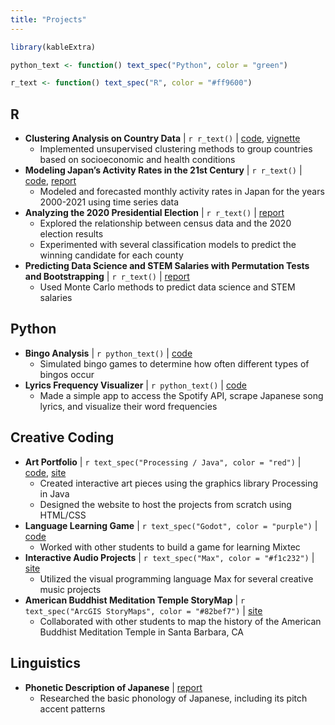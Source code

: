 ```yaml
---
title: "Projects"
---
```


```r
library(kableExtra)

python_text <- function() text_spec("Python", color = "green")

r_text <- function() text_spec("R", color = "#ff9600")
```

## R

-   **Clustering Analysis on Country Data** \| `r r_text()` \| [code](https://github.com/pstat197/vignette-clustering-methods), [vignette](files/clustering-vignette.html)
    -   Implemented unsupervised clustering methods to group countries based on socioeconomic and health conditions
-   **Modeling Japan's Activity Rates in the 21st Century** \| `r r_text()` \| [code](https://github.com/hillfields/PSTAT-174-Time-Series), [report](files/modeling-activity-rates.pdf)
    -   Modeled and forecasted monthly activity rates in Japan for the years 2000-2021 using time series data
-   **Analyzing the 2020 Presidential Election** \| `r r_text()` \| [report](files/election-analysis.html)
    -   Explored the relationship between census data and the 2020 election results
    -   Experimented with several classification models to predict the winning candidate for each county
-   **Predicting Data Science and STEM Salaries with Permutation Tests and Bootstrapping** \| `r r_text()` \| [report](files/mc-simulation-salaries.pdf)
    -   Used Monte Carlo methods to predict data science and STEM salaries

## Python

-   **Bingo Analysis** \| `r python_text()` \| [code](https://github.com/hillfields/bingo-analysis/blob/main/bingo.ipynb)
    -   Simulated bingo games to determine how often different types of bingos occur
-   **Lyrics Frequency Visualizer** \| `r python_text()` \| [code](https://github.com/hillfields/lyrics-frequency-visualizer)
    -   Made a simple app to access the Spotify API, scrape Japanese song lyrics, and visualize their word frequencies

## Creative Coding

-   **Art Portfolio** \| `r text_spec("Processing / Java", color = "red")` \| [code](https://github.com/hillfields/ART-22), [site](https://class.arts.ucsb.edu/art22/Sites/s_22/LiuJustin/)
    -   Created interactive art pieces using the graphics library Processing in Java
    -   Designed the website to host the projects from scratch using HTML/CSS
-   **Language Learning Game** \| `r text_spec("Godot", color = "purple")` \| [code](https://github.com/aventayolboada/LING194_Class_project_M21)
    -   Worked with other students to build a game for learning Mixtec
-   **Interactive Audio Projects** \| `r text_spec("Max", color = "#f1c232")` \| [site](mus-109ca.html)
    -   Utilized the visual programming language Max for several creative music projects
-   **American Buddhist Meditation Temple StoryMap** \| `r text_spec("ArcGIS StoryMaps", color = "#82bef7")` \| [site](https://storymaps.arcgis.com/stories/48e3c1a6290e4bb1a3fadd5bc979e7f9)
    -   Collaborated with other students to map the history of the American Buddhist Meditation Temple in Santa Barbara, CA

## Linguistics

-   **Phonetic Description of Japanese** \| [report](files/japanese-phonology.pdf)
    -   Researched the basic phonology of Japanese, including its pitch accent patterns
